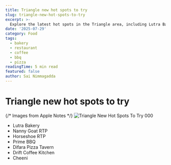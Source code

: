 ```yaml
---
title: Triangle new hot spots to try
slug: triangle-new-hot-spots-to-try
excerpt: >-
  Explore the latest hot spots in the Triangle area, including Lutra Bakery, Nanny Goat RTP, and more.
date: '2025-07-29'
category: Food
tags:
  - bakery
  - restaurant
  - coffee
  - bbq
  - pizza
readingTime: 5 min read
featured: false
author: Sai Nimmagadda
---
```

# Triangle new hot spots to try

{/* Images from Apple Notes */}
![Triangle New Hot Spots To Try 000](/images/articles/triangle-new-hot-spots-to-try-000.jpg)


- Lutra Bakery
- Nanny Goat RTP
- Horseshoe RTP
- Prime BBQ
- Difara Pizza Tavern
- Drift Coffee Kitchen
- Cheeni
